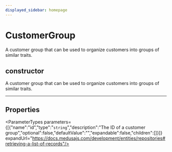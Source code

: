 ```yaml
---
displayed_sidebar: homepage
---
```



# CustomerGroup

A customer group that can be used to organize customers into groups of similar traits.

## constructor

A customer group that can be used to organize customers into groups of similar traits.

___

## Properties

<ParameterTypes parameters={[{"name":"id","type":"`string`","description":"The ID of a customer group","optional":false,"defaultValue":"","expandable":false,"children":[]}]} expandUrl="https://docs.medusajs.com/development/entities/repositories#retrieving-a-list-of-records"/>
